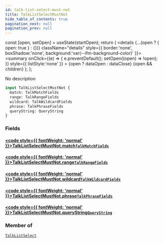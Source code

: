 ```yaml
---
id: talk-list-select-must-not
title: TalkListSelectMustNot
hide_table_of_contents: true
pagination_next: null
pagination_prev: null
---
```







  const [open, setOpen] = useState(startOpen);
  return (
    <details {...(open ? { open: true } : {})} className="details" style={{ border:'none', boxShadow:'none', background:'var(--ifm-background-color)' }}>
      <summary
        onClick={(e) => {
          e.preventDefault();
          setOpen((open) => !open);
        }}
        style={{ listStyle:'none' }}
      >
      {open ? dataOpen : dataClose}
      </summary>
      {open && children}
    </details>
  );
};




No description


```graphql
input TalkListSelectMustNot {
  match: TalkMatchFields
  range: TalkRangeFields
  wildcard: TalkWildcardFields
  phrase: TalkPhraseFields
  queryString: QueryString
}
```




### Fields

#### [<code style={{ fontWeight: 'normal' }}>TalkListSelectMustNot.<b>match</b></code>](#)<Bullet />[`TalkMatchFields`](/cris/inputs/talk-match-fields) <Badge class="secondary" text="input"/>
> 
> 

#### [<code style={{ fontWeight: 'normal' }}>TalkListSelectMustNot.<b>range</b></code>](#)<Bullet />[`TalkRangeFields`](/cris/inputs/talk-range-fields) <Badge class="secondary" text="input"/>
> 
> 

#### [<code style={{ fontWeight: 'normal' }}>TalkListSelectMustNot.<b>wildcard</b></code>](#)<Bullet />[`TalkWildcardFields`](/cris/inputs/talk-wildcard-fields) <Badge class="secondary" text="input"/>
> 
> 

#### [<code style={{ fontWeight: 'normal' }}>TalkListSelectMustNot.<b>phrase</b></code>](#)<Bullet />[`TalkPhraseFields`](/cris/inputs/talk-phrase-fields) <Badge class="secondary" text="input"/>
> 
> 

#### [<code style={{ fontWeight: 'normal' }}>TalkListSelectMustNot.<b>queryString</b></code>](#)<Bullet />[`QueryString`](/cris/inputs/query-string) <Badge class="secondary" text="input"/>
> 
> 



### Member of

[`TalkListSelect`](/cris/inputs/talk-list-select)  <Badge class="secondary" text="input"/>

